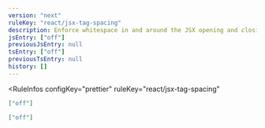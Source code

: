 ```yaml
---
version: "next"
ruleKey: "react/jsx-tag-spacing"
description: Enforce whitespace in and around the JSX opening and closing brackets
jsEntry: ["off"]
previousJsEntry: null
tsEntry: ["off"]
previousTsEntry: null
history: []
---
```


<RuleInfos 
  configKey="prettier" 
  ruleKey="react/jsx-tag-spacing" 
>

```json
["off"]
```

```json
["off"]
```

</RuleInfos>
